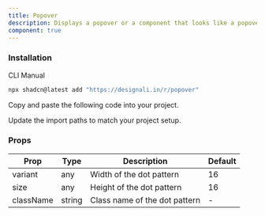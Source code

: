 ```yaml
---
title: Popover
description: Displays a popover or a component that looks like a popover.
component: true
---
```


<div className="grid gap-3 lg:grid-cols-2 xl:grid-cols-2">
  <ComponentPreview name="popover-01" />
  <ComponentPreview name="popover-02" />
  <ComponentPreview name="popover-03" />
  <ComponentPreview name="popover-04" />
  <ComponentPreview name="popover-05" />
  <ComponentPreview name="popover-06" />
  <ComponentPreview name="popover-07" />
  <ComponentPreview name="popover-08" />
  <ComponentPreview name="popover-09" />
</div>

### Installation

<Tabs defaultValue="cli">

<TabsList>
  <TabsTrigger value="cli">CLI</TabsTrigger>
  <TabsTrigger value="manual">Manual</TabsTrigger>
</TabsList>
<TabsContent value="cli">

```bash
npx shadcn@latest add "https://designali.in/r/popover"
```

</TabsContent>

<TabsContent className="flex w-full"  value="manual">

<Steps>

<Step>Copy and paste the following code into your project.</Step>

<ComponentSource name="popover" />

<Step>Update the import paths to match your project setup.</Step>

</Steps>

</TabsContent>

</Tabs>

### Props

| Prop      | Type   | Description                   | Default |
| --------- | ------ | ----------------------------- | ------- |
| variant   | any    | Width of the dot pattern      | 16      |
| size      | any    | Height of the dot pattern     | 16      |
| className | string | Class name of the dot pattern | -       |
